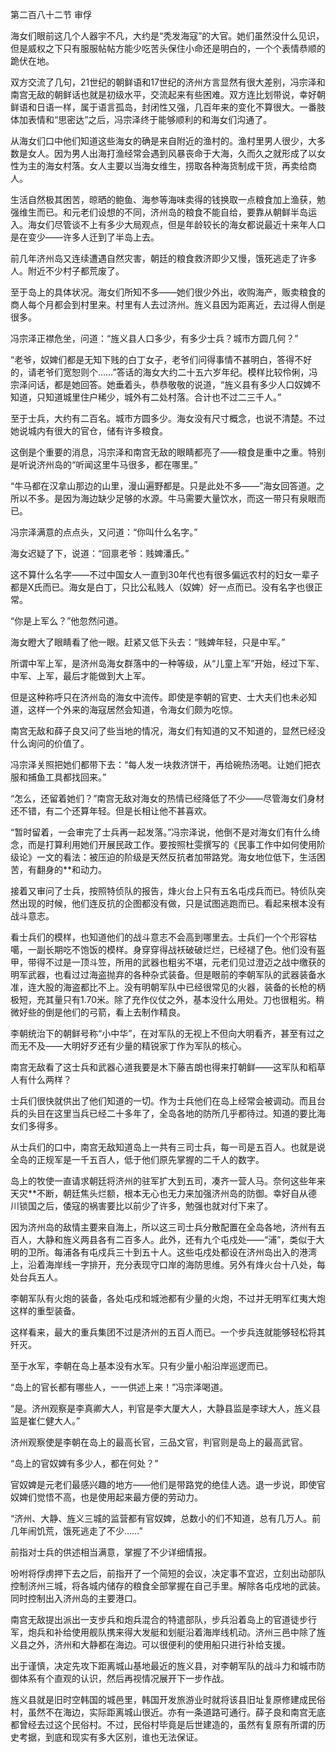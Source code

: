 

第二百八十二节 审俘

海女们眼前这几个人器宇不凡，大约是“秃发海寇”的大官。她们虽然没什么见识，但是威权之下只有服服帖帖方能少吃苦头保住小命还是明白的，一个个表情恭顺的跪伏在地。

双方交流了几句，21世纪的朝鲜语和17世纪的济州方言显然有很大差别，冯宗泽和南宫无敌的朝鲜话也就是初级水平，交流起来有些困难。双方连比划带说，幸好朝鲜语和日语一样，属于语言孤岛，封闭性又强，几百年来的变化不算很大。一番肢体加表情和“思密达”之后，冯宗泽终于能够顺利的和海女们沟通了。

从海女们口中他们知道这些海女的确是来自附近的渔村的。渔村里男人很少，大多数是女人。因为男人出海打渔经常会遇到风暴丧命于大海，久而久之就形成了以女性为主的海女村落。女人主要以当海女维生，捞取各种海货制成干货，再卖给商人。

生活自然极其困苦，晾晒的鲍鱼、海参等海味卖得的钱换取一点粮食加上渔获，勉强维生而已。和元老们设想的不同，济州岛的粮食不能自给，要靠从朝鲜半岛运入。海女们尽管谈不上有多少大局观点，但是年龄较长的海女都说最近十来年人口是在变少――许多人迁到了半岛上去。

前几年济州岛又连续遭遇自然灾害，朝廷的粮食救济即少又慢，饿死逃走了许多人。附近不少村子都荒废了。

至于岛上的具体状况。海女们所知不多――她们很少外出，收购海产，贩卖粮食的商人每个月都会到村里来。村里有人去过济州。旌义县因为距离近，去过得人倒是很多。

冯宗泽正襟危坐，问道：“旌义县人口多少，有多少士兵？城市方圆几何？”

“老爷，奴婢们都是无知下贱的白丁女子，老爷们问得事情不甚明白，答得不好的，请老爷们宽恕则个……”答话的海女大约二十五六岁年纪。模样比较伶俐，冯宗泽问话，都是她回答。她垂着头，恭恭敬敬的说道，“旌义县有多少人口奴婢不知道，只知道城里住户稀少，城外有二处村落。合计也不过二三千人。”

至于士兵，大约有二百名。城市方圆多少。海女没有尺寸概念，也说不清楚。不过她说城内有很大的官仓，储有许多粮食。

这倒是个重要的消息，冯宗泽和南宫无敌的眼睛都亮了――粮食是重中之重。特别是听说济州岛的“听闻这里牛马很多，都在哪里。”

“牛马都在汉拿山那边的山里，漫山遍野都是。只是此处不多――”海女回答道。之所以不多。是因为海边缺少足够的水源。牛马需要大量饮水，而这一带只有泉眼而已。

冯宗泽满意的点点头，又问道：“你叫什么名字。”

海女迟疑了下，说道：“回禀老爷：贱婢潘氏。”

这不算什么名字――不过中国女人一直到30年代也有很多偏远农村的妇女一辈子都是X氏而已。海女是白丁，只比公私贱人（奴婢）好一点而已。没有名字也很正常。

“你是上军么？”他忽然问道。

海女瞪大了眼睛看了他一眼。赶紧又低下头去：“贱婢年轻，只是中军。”

所谓中军上军，是济州岛海女群落中的一种等级，从“儿童上军”开始，经过下军、中军、上军，最后才能做到大上军。

但是这种称呼只在济州岛的海女中流传。即使是李朝的官吏、士大夫们也未必知道，这样一个外来的海寇居然会知道，令海女们颇为吃惊。

南宫无敌和薛子良又问了些当地的情况，海女们有知道的又不知道的，显然已经没什么询问的价值了。

冯宗泽关照把她们都带下去：“每人发一块救济饼干，再给碗热汤喝。让她们把衣服和捕鱼工具都找回来。”

“怎么，还留着她们？”南宫无敌对海女的热情已经降低了不少――尽管海女们身材还不错，有二个还算年轻。但是长相让他不甚喜欢。

“暂时留着，一会审完了士兵再一起发落。”冯宗泽说，他倒不是对海女们有什么绮念，而是打算利用她们开展民政工作。要按照杜雯撰写的《民事工作中如何使用阶级论》一文的看法：被压迫的阶级是天然反抗者加带路党。海女地位低下，生活困苦，有翻身的**和动力。

接着又审问了士兵，按照特侦队的报告，烽火台上只有五名屯戍兵而已。特侦队突然出现的时候，他们连反抗的企图都没有做，只是试图逃跑而已。看起来根本没有战斗意志。

看士兵们的模样，也知道他们的战斗意志不会高到哪里去。士兵们一个个形容枯噶，一副长期吃不饱饭的模样。身穿穿得战袄破破烂烂，已经褪了色。他们没有盔甲，带得不过是一顶斗笠，所用的武器也粗劣不堪，元老们见过澄迈之战中缴获的明军武器，也看过过海盗抛弃的各种杂式装备。但是眼前的李朝军队的武器装备水准，连大股的海盗都比不上。没有明朝军队中已经很常见的火器，装备的长枪的柄极短，充其量只有1.70米。除了充作仪仗之外，基本没什么用处。刀也很粗劣。稍微好些的倒是他们的弓箭，看上去制作精良。

李朝统治下的朝鲜号称“小中华”，在对军队的无视上不但向大明看齐，甚至有过之而无不及――大明好歹还有少量的精锐家丁作为军队的核心。

南宫无敌看了这士兵和武器心道我要是木下藤吉朗也得来打朝鲜――这军队和稻草人有什么两样？

士兵们很快就供出了他们知道的一切。作为士兵他们在岛上经常会被调动。而且台兵的头目在这里当兵已经二十多年了，全岛各地的防所几乎都待过。知道的要比海女们多得多。

从士兵们的口中，南宫无敌知道岛上一共有三司士兵，每一司是五百人。也就是说全岛的正规军是一千五百人，低于他们原先掌握的二千人的数字。

岛上的牧使一直请求朝廷将济州的驻军扩大到五司，凑齐一营人马。奈何这些年来天灾**不断，朝廷焦头烂额，根本无心也无力来加强济州岛的防御。幸好自从德川锁国之后，倭寇的祸害要比以前少了许多，勉强也就对付下来了。

因为济州岛的敌情主要来自海上，所以这三司士兵分散配置在全岛各地，济州有五百人，大静和旌义两县各有二百多人。此外，还有九个屯戍处――“浦”，类似于大明的卫所。每浦各有屯戍兵三十到五十人。这些屯戍处都设在济州岛出入的港湾上，沿着海岸线一字排开，充分表现守口岸的海防思维。另外有烽火台十八处，每处台兵五人。

李朝军队有火炮的装备，各处屯戍和城池都有少量的火炮，不过并无明军红夷大炮这样的重型装备。

这样看来，最大的重兵集团不过是济州的五百人而已。一个步兵连就能够轻松将其歼灭。

至于水军，李朝在岛上基本没有水军。只有少量小船沿岸巡逻而已。

“岛上的官长都有哪些人，一一供述上来！”冯宗泽喝道。

“是。济州观察是李真卿大人，判官是李大厦大人，大静县监是李球大人，旌义县监是崔仁健大人。”

济州观察使是李朝在岛上的最高长官，三品文官，判官则是岛上的最高武官。

“岛上的官奴婢有多少人，都在何处？”

官奴婢是元老们最感兴趣的地方――他们是带路党的绝佳人选。退一步说，即使官奴婢们觉悟不高，也是使用起来最方便的劳动力。

“济州、大静、旌义三城的监营都有官奴婢，总数小的们不知道，总有几万人。前几年闹饥荒，饿死逃走了不少……”

前指对士兵的供述相当满意，掌握了不少详细情报。

吩咐将俘虏押下去之后，前指开了一个简短的会议，决定事不宜迟，立刻出动部队控制济州三城，将各城内储存的粮食全部掌握在自己手里。解除各屯戍地的武装。同时控制出入济州岛的主要港口。

南宫无敌提出派出一支步兵和炮兵混合的特遣部队，步兵沿着岛上的官道徒步行军，炮兵和补给使用舰队携来得大发艇和划艇沿着海岸线机动。济州三邑中除了旌义县之外，济州和大静都在海边。可以很便利的使用船只进行补给支援。

出于谨慎，决定先攻下距离城山基地最近的旌义县，对李朝军队的战斗力和城市防御体系有个直观的认识，然后再视情况展开下一步作战。

旌义县就是旧时空韩国的城邑里，韩国开发旅游业时就将该县旧址复原修建成民俗村，虽然不在海边，实际距离城山很近。亦有一条道路可通行。薛子良和南宫无底都曾经去过这个民俗村。不过，民俗村毕竟是后世建造的，虽然有复原有所谓的历史考据，到底和现实有多大区别，谁也无法保证。

